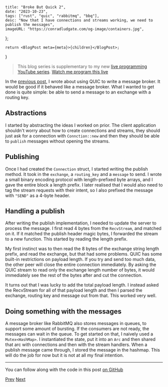     title: "Broke But Quick 2",
    date: "2023-10-23",
    tags: ["rust", "quic", "rabbitmq", "bbq"],
    desc: "Now that I have connections and streams working, we need to publish the messages",
    imageURL: "https://conradludgate.com/og-image/containers.jpg",
};

    return <BlogPost meta={meta}>{children}</BlogPost>;
}

> This blog series is supplementary to my new [live programming YouTube series](https://www.youtube.com/playlist/PLviKKZqzhk18R69OM7EtMHGrKXCHHfdfl).
> [Watch me program this live](https://youtu.be/auXpVgUMZjU)

In the [previous post](/posts/bbq1), I wrote about using QUIC to write a message broker. It would be good if it behaved like a message broker.
What I wanted to get done is quite simple: be able to send a message to an exchange with a routing key.

## Abstractions

I started by abstracting the ideas I worked on prior. The client application shouldn't worry about how to create connections and streams,
they should just ask for a connection with `Connction::new` and then they should be able to `publish` messages without opening the streams.

## Publishing

Once I had created the `Connection` struct, I started writing the publish method. It took in the `exchange`, a `routing_key` and a `message` to send.
I wrote a small binary encoding protocol with length-prefixed byte arrays, and I gave the entire block a length prefix.
I later realised that I would also need to tag the stream requests with their intent, so I also prefixed the message with `"SEND"` as a 4-byte header.

## Handling a publish

After writing the publish implementation, I needed to update the server to process the message. I first read 4 bytes from the `RecvStream`, and matched on it.
If it matched the publish header magic bytes, I forwarded the stream to a new function. This started by reading the length prefix.

My first instinct was to then read the 8 bytes of the exchange string length prefix, and read the exchange, but that had some problems. QUIC has some
built-in restrictions on payload length. If you try and send too much data, the other peer will close the entire connection immediately. By asking the QUIC stream
to read only the exchange length number of bytes, it would immediately see the rest of the bytes after and cut the connection.

It turns out that I was lucky to add the total payload length. I instead asked the RecvStream for all of that payload length and
then I parsed the exchange, routing key and message out from that. This worked very well.

## Doing something with the messages

A message broker like RabbitMQ also stores messages in queues, to support some amount of bursting. If the consumers are not ready, the messages can wait in the queue.
To get started on that, I naively used a `Mutex<HashMap>`. I instantiated the state, put it into an `Arc` and then shared that arc with connections
and then with the stream handlers. When a publish message came through, I stored the message in the hashmap. This will do the job for now but it is not at all my final intention.

---

You can follow along with the code in this post [on GitHub](https://github.com/conradludgate/broke-but-quick/tree/2bddad149e5d3211eb58d02387520c89663320b0)

[Prev](/posts/bbq1)
[Next](/posts/bbq3)
